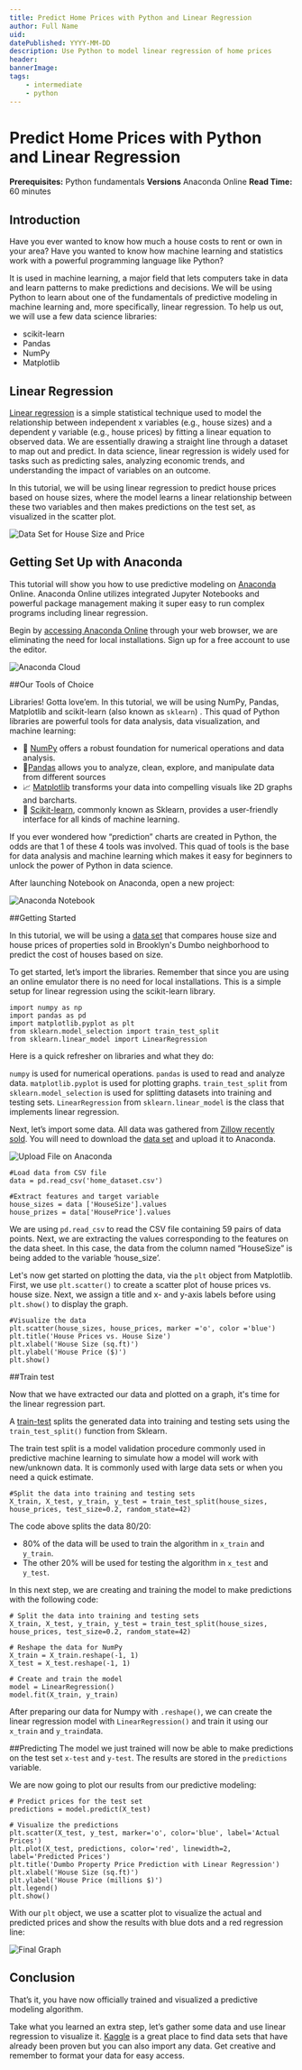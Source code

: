 ```yaml
---
title: Predict Home Prices with Python and Linear Regression
author: Full Name
uid: 
datePublished: YYYY-MM-DD
description: Use Python to model linear regression of home prices
header:
bannerImage:
tags:
    - intermediate
    - python
---
```


<BannerImage
  link=""
  description=""
  uid={false}
  cl="for-sidebar"
/>

# Predict Home Prices with Python and Linear Regression

<AuthorAvatar
  author_name="Katherin Solis"
  author_avatar=""
  username="katherin"
  uid={false}
/>

<BannerImage
  link=""
  description=""
  uid={false}
/>

**Prerequisites:** Python fundamentals
**Versions** Anaconda Online
**Read Time:** 60 minutes


## Introduction

Have you ever wanted to know how much a house costs to rent or own in your area? Have you wanted to know how machine learning and statistics work with a powerful programming language like Python?

It is used in machine learning, a major field that lets computers take in data and learn patterns to make predictions and decisions. We will be using Python to learn about one of the fundamentals of predictive modeling in machine learning and, more specifically, linear regression. To help us out, we will use a few data science libraries:

- scikit-learn
- Pandas
- NumPy
- Matplotlib


## Linear Regression


[Linear regression](http://www.stat.yale.edu/Courses/1997-98/101/linreg.htm) is a simple statistical technique used to model the relationship between independent x variables (e.g., house sizes) and a dependent y variable (e.g., house prices) by fitting a linear equation to observed data. We are essentially drawing a straight line through a dataset to map out and predict. In data science, linear regression is widely used for tasks such as predicting sales, analyzing economic trends, and understanding the impact of variables on an outcome.

In this tutorial, we will be using linear regression to predict house prices based on house sizes, where the model learns a linear relationship between these two variables and then makes predictions on the test set, as visualized in the scatter plot.

<img 
    src="https://github.com/codedex-io/projects/blob/3bb055969781c1b39575a95f0e7e34d84fddfba9/projects/predict-home-prices-with-python-and-linear-regression/data.gif"
    alt="Data Set for House Size and Price"
/>

## Getting Set Up with Anaconda

This tutorial will show you how to use predictive modeling on [Anaconda](https://anaconda.cloud/) Online. Anaconda Online utilizes integrated Jupyter Notebooks and powerful package management making it super easy to run complex programs including linear regression. 

Begin by [accessing Anaconda Online](https://anaconda.cloud/) through your web browser, we are eliminating the need for local installations. Sign up for a free account to use the editor. 

<img
    src="https://github.com/codedex-io/projects/blob/3bb055969781c1b39575a95f0e7e34d84fddfba9/projects/predict-home-prices-with-python-and-linear-regression/anaconda.png"
    alt="Anaconda Cloud"
/>

##Our Tools of Choice

Libraries! Gotta love’em. In this tutorial, we will be using NumPy, Pandas, Matplotlib and scikit-learn (also known as `sklearn`) . This quad of Python libraries are powerful tools for data analysis, data visualization, and machine learning:

- 🔢 [NumPy](https://numpy.org) offers a robust foundation for numerical operations and data analysis.
- 📖[Pandas](https://pandas.pydata.org/) allows you to analyze, clean, explore, and manipulate data from different sources
- 📈 [Matplotlib](https://matplotlib.org) transforms your data into compelling visuals like 2D graphs and barcharts.
- 🤖 [Scikit-learn](https://scikit-learn.org), commonly known as Sklearn, provides a user-friendly interface for all kinds of machine learning.

If you ever wondered how “prediction” charts are created in Python, the odds are that 1 of these 4 tools was involved. This quad of tools is the base for data analysis and machine learning which makes it easy for beginners to unlock the power of Python in data science.

After launching Notebook on Anaconda, open a new project:

<img
    src="https://github.com/codedex-io/projects/blob/3bb055969781c1b39575a95f0e7e34d84fddfba9/projects/predict-home-prices-with-python-and-linear-regression/notebook.png"
    alt="Anaconda Notebook"
/>

##Getting Started

In this tutorial, we will be using a [data set](https://docs.google.com/spreadsheets/d/11IDKeCPA5jMSG5I_KNps4VfFVfNyG8eIizwnm7KLR4o/edit#gid=0) that compares house size and house prices of properties sold in Brooklyn's Dumbo neighborhood to predict the cost of houses based on size. 

To get started, let’s import the libraries. Remember that since you are using an online emulator there is no need for local installations. This is a simple setup for linear regression using the scikit-learn library.

```
import numpy as np
import pandas as pd
import matplotlib.pyplot as plt
from sklearn.model_selection import train_test_split
from sklearn.linear_model import LinearRegression
```
Here is a quick refresher on libraries and what they do:

`numpy` is used for numerical operations.
`pandas` is used to read and analyze data.
`matplotlib.pyplot` is used for plotting graphs.
`train_test_split` from `sklearn.model_selection` is used for splitting datasets into training and testing sets.
`LinearRegression` from `sklearn.linear_model` is the class that implements linear regression.

Next, let’s import some data. All data was gathered from [Zillow recently sold](https://www.zillow.com/dumbo-brooklyn-new-york-ny/sold/2_p/?searchQueryState=%7B%22pagination%22%3A%7B%22currentPage%22%3A2%7D%2C%22isMapVisible%22%3Atrue%2C%22mapBounds%22%3A%7B%22west%22%3A-74.00184392074586%2C%22east%22%3A-73.97236107925416%2C%22south%22%3A40.69250416567913%2C%22north%22%3A40.710561005824665%7D%2C%22regionSelection%22%3A%5B%7B%22regionId%22%3A270841%2C%22regionType%22%3A8%7D%5D%2C%22filterState%22%3A%7B%22sort%22%3A%7B%22value%22%3A%22globalrelevanceex%22%7D%2C%22fsba%22%3A%7B%22value%22%3Afalse%7D%2C%22fsbo%22%3A%7B%22value%22%3Afalse%7D%2C%22nc%22%3A%7B%22value%22%3Afalse%7D%2C%22cmsn%22%3A%7B%22value%22%3Afalse%7D%2C%22auc%22%3A%7B%22value%22%3Afalse%7D%2C%22fore%22%3A%7B%22value%22%3Afalse%7D%2C%22rs%22%3A%7B%22value%22%3Atrue%7D%7D%2C%22isListVisible%22%3Atrue%2C%22mapZoom%22%3A15%7D). You will need to download the [data set](https://docs.google.com/spreadsheets/d/11IDKeCPA5jMSG5I_KNps4VfFVfNyG8eIizwnm7KLR4o/edit#gid=0) and upload it to Anaconda.

<img
    src="https://github.com/codedex-io/projects/blob/3bb055969781c1b39575a95f0e7e34d84fddfba9/projects/predict-home-prices-with-python-and-linear-regression/file.png"
    alt="Upload File on Anaconda"
/>

```
#Load data from CSV file
data = pd.read_csv('home_dataset.csv')
 
#Extract features and target variable
house_sizes = data ['HouseSize'].values
house_prizes = data['HousePrice'].values
```

We are using `pd.read_csv` to read the CSV file containing 59 pairs of data points. Next, we are extracting the values corresponding to the features on the data sheet. In this case, the data from the column named “HouseSize” is being added to the variable ‘house_size’.

Let's now get started on plotting the data, via the `plt` object from Matplotlib. First, we use `plt.scatter()` to create a scatter plot of house prices vs. house size. Next, we assign a title and x- and y-axis labels before using `plt.show()` to display the graph.

```
#Visualize the data
plt.scatter(house_sizes, house_prices, marker ='o', color ='blue')
plt.title('House Prices vs. House Size')
plt.xlabel('House Size (sq.ft)')
plt.ylabel('House Price ($)')
plt.show()
```
##Train test

Now that we have extracted our data and plotted on a graph, it's time for the linear regression part.

A [train-test](https://en.wikipedia.org/wiki/Training,_validation,_and_test_data_sets) splits the generated data into training and testing sets using the `train_test_split()` function from Sklearn.

The train test split is a model validation procedure commonly used in predictive machine learning to simulate how a model will work with new/unknown data. It is commonly used with large data sets or when you need a quick estimate.

```
#Split the data into training and testing sets
X_train, X_test, y_train, y_test = train_test_split(house_sizes, house_prices, test_size=0.2, random_state=42)

```
The code above splits the data 80/20:

- 80% of the data will be used to train the algorithm in `x_train` and `y_train`.
- The other 20% will be used for testing the algorithm in `x_test` and `y_test`.

In this next step, we are creating and training the model to make predictions with the following code:

```
# Split the data into training and testing sets
X_train, X_test, y_train, y_test = train_test_split(house_sizes, house_prices, test_size=0.2, random_state=42)

# Reshape the data for NumPy
X_train = X_train.reshape(-1, 1)
X_test = X_test.reshape(-1, 1)

# Create and train the model
model = LinearRegression()
model.fit(X_train, y_train)
```
After preparing our data for Numpy with `.reshape()`, we can create the linear regression model with `LinearRegression()` and train it using our `x_train` and `y_train`data.

##Predicting
The model we just trained will now be able to make predictions on the test set `x-test` and `y-test`. The results are stored in the `predictions` variable.

We are now going to plot our results from our predictive modeling: 

```
# Predict prices for the test set
predictions = model.predict(X_test)

# Visualize the predictions
plt.scatter(X_test, y_test, marker='o', color='blue', label='Actual Prices')
plt.plot(X_test, predictions, color='red', linewidth=2, label='Predicted Prices')
plt.title('Dumbo Property Price Prediction with Linear Regression')
plt.xlabel('House Size (sq.ft)')
plt.ylabel('House Price (millions $)')
plt.legend()
plt.show()
```
With our `plt` object, we use a scatter plot to visualize the actual and predicted prices and show the results with blue dots and a red regression line:

<img
       src="https://github.com/codedex-io/projects/blob/3bb055969781c1b39575a95f0e7e34d84fddfba9/projects/predict-home-prices-with-python-and-linear-regression/graph.png"
       alt="Final Graph"
/>

## Conclusion
That’s it, you have now officially trained and visualized a predictive modeling algorithm.

Take what you learned an extra step, let’s gather some data and use linear regression to visualize it. [Kaggle](https://www.kaggle.com/) is a great place to find data sets that have already been proven but you can also import any data. Get creative and remember to format your data for easy access.

